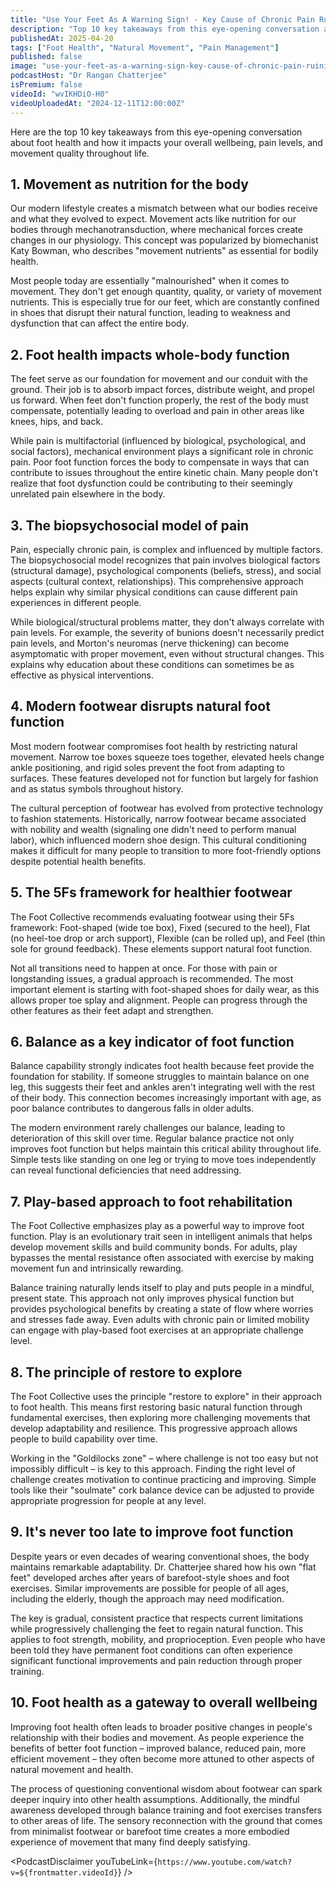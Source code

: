 ```yaml
---
title: "Use Your Feet As A Warning Sign! - Key Cause of Chronic Pain Ruining Your Life | Jim Dooner"
description: "Top 10 key takeaways from this eye-opening conversation about foot health and how it impacts your overall wellbeing, pain levels, and movement quality throughout life."
publishedAt: 2025-04-20
tags: ["Foot Health", "Natural Movement", "Pain Management"]
published: false
image: "use-your-feet-as-a-warning-sign-key-cause-of-chronic-pain-ruining-your-life-jim-dooner.jpg"
podcastHost: "Dr Rangan Chatterjee"
isPremium: false
videoId: "wvIKHDiO-H0"
videoUploadedAt: "2024-12-11T12:00:00Z"
---
```



<PodcastSummaryPageLayout frontmatter={frontmatter}>
Here are the top 10 key takeaways from this eye-opening conversation about foot health and how it impacts your overall wellbeing, pain levels, and movement quality throughout life.

## 1. Movement as nutrition for the body

Our modern lifestyle creates a mismatch between what our bodies receive and what they evolved to expect. Movement acts like nutrition for our bodies through mechanotransduction, where mechanical forces create changes in our physiology. This concept was popularized by biomechanist Katy Bowman, who describes "movement nutrients" as essential for bodily health.

Most people today are essentially "malnourished" when it comes to movement. They don't get enough quantity, quality, or variety of movement nutrients. This is especially true for our feet, which are constantly confined in shoes that disrupt their natural function, leading to weakness and dysfunction that can affect the entire body.

## 2. Foot health impacts whole-body function

The feet serve as our foundation for movement and our conduit with the ground. Their job is to absorb impact forces, distribute weight, and propel us forward. When feet don't function properly, the rest of the body must compensate, potentially leading to overload and pain in other areas like knees, hips, and back.

While pain is multifactorial (influenced by biological, psychological, and social factors), mechanical environment plays a significant role in chronic pain. Poor foot function forces the body to compensate in ways that can contribute to issues throughout the entire kinetic chain. Many people don't realize that foot dysfunction could be contributing to their seemingly unrelated pain elsewhere in the body.

## 3. The biopsychosocial model of pain

Pain, especially chronic pain, is complex and influenced by multiple factors. The biopsychosocial model recognizes that pain involves biological factors (structural damage), psychological components (beliefs, stress), and social aspects (cultural context, relationships). This comprehensive approach helps explain why similar physical conditions can cause different pain experiences in different people.

While biological/structural problems matter, they don't always correlate with pain levels. For example, the severity of bunions doesn't necessarily predict pain levels, and Morton's neuromas (nerve thickening) can become asymptomatic with proper movement, even without structural changes. This explains why education about these conditions can sometimes be as effective as physical interventions.

## 4. Modern footwear disrupts natural foot function

Most modern footwear compromises foot health by restricting natural movement. Narrow toe boxes squeeze toes together, elevated heels change ankle positioning, and rigid soles prevent the foot from adapting to surfaces. These features developed not for function but largely for fashion and as status symbols throughout history.

The cultural perception of footwear has evolved from protective technology to fashion statements. Historically, narrow footwear became associated with nobility and wealth (signaling one didn't need to perform manual labor), which influenced modern shoe design. This cultural conditioning makes it difficult for many people to transition to more foot-friendly options despite potential health benefits.

## 5. The 5Fs framework for healthier footwear

The Foot Collective recommends evaluating footwear using their 5Fs framework: Foot-shaped (wide toe box), Fixed (secured to the heel), Flat (no heel-toe drop or arch support), Flexible (can be rolled up), and Feel (thin sole for ground feedback). These elements support natural foot function.

Not all transitions need to happen at once. For those with pain or longstanding issues, a gradual approach is recommended. The most important element is starting with foot-shaped shoes for daily wear, as this allows proper toe splay and alignment. People can progress through the other features as their feet adapt and strengthen.

## 6. Balance as a key indicator of foot function

Balance capability strongly indicates foot health because feet provide the foundation for stability. If someone struggles to maintain balance on one leg, this suggests their feet and ankles aren't integrating well with the rest of their body. This connection becomes increasingly important with age, as poor balance contributes to dangerous falls in older adults.

The modern environment rarely challenges our balance, leading to deterioration of this skill over time. Regular balance practice not only improves foot function but helps maintain this critical ability throughout life. Simple tests like standing on one leg or trying to move toes independently can reveal functional deficiencies that need addressing.

## 7. Play-based approach to foot rehabilitation

The Foot Collective emphasizes play as a powerful way to improve foot function. Play is an evolutionary trait seen in intelligent animals that helps develop movement skills and build community bonds. For adults, play bypasses the mental resistance often associated with exercise by making movement fun and intrinsically rewarding.

Balance training naturally lends itself to play and puts people in a mindful, present state. This approach not only improves physical function but provides psychological benefits by creating a state of flow where worries and stresses fade away. Even adults with chronic pain or limited mobility can engage with play-based foot exercises at an appropriate challenge level.

## 8. The principle of restore to explore

The Foot Collective uses the principle "restore to explore" in their approach to foot health. This means first restoring basic natural function through fundamental exercises, then exploring more challenging movements that develop adaptability and resilience. This progressive approach allows people to build capability over time.

Working in the "Goldilocks zone" – where challenge is not too easy but not impossibly difficult – is key to this approach. Finding the right level of challenge creates motivation to continue practicing and improving. Simple tools like their "soulmate" cork balance device can be adjusted to provide appropriate progression for people at any level.

## 9. It's never too late to improve foot function

Despite years or even decades of wearing conventional shoes, the body maintains remarkable adaptability. Dr. Chatterjee shared how his own "flat feet" developed arches after years of barefoot-style shoes and foot exercises. Similar improvements are possible for people of all ages, including the elderly, though the approach may need modification.

The key is gradual, consistent practice that respects current limitations while progressively challenging the feet to regain natural function. This applies to foot strength, mobility, and proprioception. Even people who have been told they have permanent foot conditions can often experience significant functional improvements and pain reduction through proper training.

## 10. Foot health as a gateway to overall wellbeing

Improving foot health often leads to broader positive changes in people's relationship with their bodies and movement. As people experience the benefits of better foot function – improved balance, reduced pain, more efficient movement – they often become more attuned to other aspects of natural movement and health.

The process of questioning conventional wisdom about footwear can spark deeper inquiry into other health assumptions. Additionally, the mindful awareness developed through balance training and foot exercises transfers to other areas of life. The sensory reconnection with the ground that comes from minimalist footwear or barefoot time creates a more embodied experience of movement that many find deeply satisfying.

<PodcastDisclaimer
  youTubeLink={`https://www.youtube.com/watch?v=${frontmatter.videoId}`}
/>

</PodcastSummaryPageLayout>
